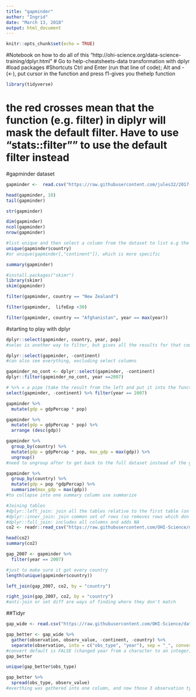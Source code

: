 ```yaml
---
title: "gapminder"
author: "Ingrid"
date: "March 13, 2018"
output: html_document
---
```


```r
knitr::opts_chunk$set(echo = TRUE)
```
#Notebook on how to do all of this "http://ohi-science.org/data-science-training/dplyr.html"
# Go to help-cheatsheets-data transformation with dplyr
#load packages
#Shortcuts Ctrl and Enter (run that line of code); Alt and - (<-), put cursor in the function and press f1-gives you thehelp function
```r
library(tidyverse)
```
# the red crosses mean that the function (e.g. filter) in diplyr will mask the default filter. Have to use "stats::filter"" to use the default filter instead
#gapminder dataset
```r
gapminder <-  read.csv("https://raw.githubusercontent.com/jules32/2017-11-30-MBARI/gh-pages/data/gapminder.csv")
```
```r
head(gapminder, 10)
tail(gapminder)
```
```r
str(gapminder)
```

```r
dim(gapminder)
ncol(gapminder)
nrow(gapminder)
```
```r
#list unique and then select a column from the dataset to list e.g the number of countries in dataset, with $ sign if the beginning of string is the same it might miss it out of the final list
unique(gapminder$country)
#or unique(gapminder[,"continent"]), which is more specific
```
```r
summary(gapminder)
```
```r
#install.packages("skimr")
library(skimr)
skim(gapminder)
```

```r
filter(gapminder, country == "New Zealand")
```

```r
filter(gapminder,  lifeExp <30)
```

```r
filter(gapminder, country == "Afghanistan", year == max(year))
```
#starting to play with dplyr
```r
dplyr::select(gapminder, country, year, pop)
#selec is another way to filter, but gives all the results for that country

```

```r
dplyr::select(gapminder, -continent)
#can also see everything, excluding select columns
```
```r
gapminder_no_cont <- dplyr::select(gapminder, -continent)
dplyr::filter(gapminder_no_cont, year ==2007)
```

```r
# %>% = a pipe (take the result from the left and put it into the function on the left)-same as above without having to make a new object, and don't have to specifify the worksheet "gapminder"
select(gapminder, -continent) %>% filter(year == 2007)

```

```r
gapminder %>%
  mutate(gdp = gdpPercap * pop)
```

```r
gapminder %>%
  mutate(gdp = gdpPercap * pop) %>%
  arrange (desc(gdp))
```
```r
gapminder %>%
  group_by(country) %>%
  mutate(gdp = gdpPercap * pop, max_gdp = max(gdp)) %>%
  ungroup() 
#need to ungroup after to get back to the full dataset instead of the grouped data
```
```r
gapminder %>%
  group_by(country) %>%
  mutate(gdp = pop *gdpPercap) %>%
  summarize(max_gdp = max(gdp))
#to collapse into one summary column use summarize
```
```r
#Joining tables
#dplyr::left_join: join all the tables relative to the first table (on the left)- opposite for right
#dplyr::inner_join: join common set of rows (so removes rows which don't match all the way with NA's)
#dplyr::full_join: includes all columns and adds NA
co2 <- readr::read_csv("https://raw.githubusercontent.com/OHI-Science/data-science-training/master/data/co2.csv")
```
```r
head(co2)
summary(co2)
```
```r
gap_2007 <- gapminder %>%
  filter(year == 2007)
```

```r
#just to make sure it got every country
length(unique(gapminder$country))
```
```r
left_join(gap_2007, co2, by = "country")
```
```r
right_join(gap_2007, co2, by = "country")
#anti-join or set diff are ways of finding where they don't match
```

##Tidyr
```r
gap_wide <- read.csv("https://raw.githubusercontent.com/OHI-Science/data-science-training/master/data/gapminder_wide.csv")

```




```r
gap_better <- gap_wide %>%
  gather(observation, observ_value, -continent, -country) %>%
  separate(observation, into = c("obs_type", "year"), sep = "_", convert = TRUE)
#convert default is FALSE (changed year from a character to an integer)
gap_better
```
```r
unique(gap_better$obs_type)
```
```r
gap_better %>%
  spread(obs_type, observ_value)
#everthing was gathered into one column, and now those 3 observation types have been seperated into 3 columns
```


